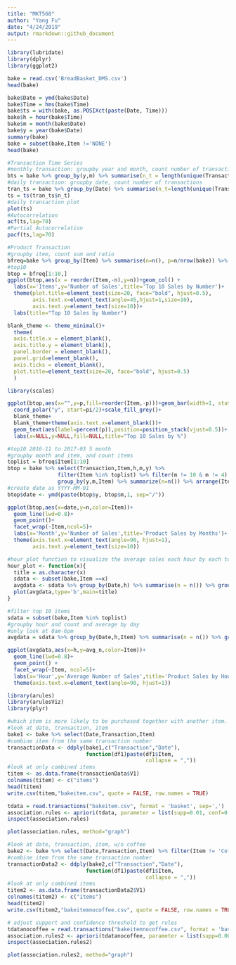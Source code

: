 ```yaml
---
title: "MKT568"
author: "Yang Fu"
date: "4/24/2019"
output: rmarkdown::github_document
---
```


```r
library(lubridate)
library(dplyr)
library(ggplot2)
```

```r
bake = read.csv('BreadBasket_DMS.csv')
head(bake)
```

```r
bake$Date = ymd(bake$Date)
bake$Time = hms(bake$Time)
bake$ts = with(bake, as.POSIXct(paste(Date, Time)))
bake$h = hour(bake$Time)
bake$m = month(bake$Date)
bake$y = year(bake$Date)
summary(bake)
bake = subset(bake,Item !='NONE')
head(bake)
```

```r
#Transaction Time Series
#monthly transaction: groupby year and month, count number of transactions
bts = bake %>% group_by(y,m) %>% summarise(n_t = length(unique(Transaction)))
#daily transaction: groupby date, count number of transactions
tran_ts = bake %>% group_by(Date) %>% summarise(n_t=length(unique(Transaction)))
ts = ts(tran_ts$n_t)
#daily transaction plot
plot(ts)
#Autocorrelation
acf(ts,lag=70)
#Partial Autocorrelation
pacf(ts,lag=70)
```

```r
#Product Transaction
#groupby item, count sum and ratio
bfreq=bake %>% group_by(Item) %>% summarise(n=n(), p=n/nrow(bake)) %>% arrange(desc(n))
#top10
btop = bfreq[1:10,]
ggplot(btop,aes(x = reorder(Item,-n),y=n))+geom_col() +
  labs(x='Items',y='Number of Sales',title='Top 10 Sales by Number')+
  theme(plot.title=element_text(size=20, face="bold", hjust=0.5),
        axis.text.x=element_text(angle=45,hjust=1,size=10),
        axis.text.y=element_text(size=10))+
  labs(title="Top 10 Sales by Number")
```

```r
blank_theme <- theme_minimal()+
  theme(
  axis.title.x = element_blank(),
  axis.title.y = element_blank(),
  panel.border = element_blank(),
  panel.grid=element_blank(),
  axis.ticks = element_blank(),
  plot.title=element_text(size=20, face="bold", hjust=0.5)
  )
```

```r
library(scales)

ggplot(btop,aes(x="",y=p,fill=reorder(Item,-p)))+geom_bar(width=1, stat="identity")+
  coord_polar("y", start=pi/2)+scale_fill_grey()+  
  blank_theme+
  blank_theme+theme(axis.text.x=element_blank())+
  geom_text(aes(label=percent(p)),position=position_stack(vjust=0.5))+
  labs(x=NULL,y=NULL,fill=NULL,title="Top 10 Sales by %")
```


```r
#top10 2016-11 to 2017-03 5 month
#groupby month and item, and count items 
toplist = bfreq$Item[1:10]
btop = bake %>% select(Transaction,Item,h,m,y) %>% 
                filter(Item %in% toplist) %>% filter(m != 10 & m != 4) %>%
                group_by(y,m,Item) %>% summarize(n=n()) %>% arrange(Item, y, m)
#create date as YYYY-MM-01
btop$date <- ymd(paste(btop$y, btop$m,1, sep="/"))

ggplot(btop,aes(x=date,y=n,color=Item))+
  geom_line(lwd=0.8)+
  geom_point()+
  facet_wrap(~Item,ncol=5)+
  labs(x='Month',y='Number of Sales',title='Product Sales by Months')+
  theme(axis.text.x=element_text(angle=90, hjust=1),
        axis.text.y=element_text(size=10))

```


```r
#hour plot function to visualize the average sales each hour by each top product category
hour_plot <- function(x){
  title = as.character(x)
  sdata <- subset(bake,Item ==x)
  avgdata <- sdata %>% group_by(Date,h) %>% summarise(n = n()) %>% group_by(h) %>% summarise(sum_n = mean(n))
  plot(avgdata,type='b',main=title)
}

#filter top 10 items
sdata = subset(bake,Item %in% toplist)
#groupby hour and count and average by day
#only look at 8am-6pm
avgdata = sdata %>% group_by(Date,h,Item) %>% summarise(n = n()) %>% group_by(h,Item) %>% filter(h>=8 & h<=18) %>% summarise(avg_n = mean(n))

ggplot(avgdata,aes(x=h,y=avg_n,color=Item))+
  geom_line(lwd=0.8)+ 
  geom_point() + 
  facet_wrap(~Item, ncol=5)+ 
  labs(x='Hour',y='Average Number of Sales',title='Product Sales by Hour')+
  theme(axis.text.x=element_text(angle=90, hjust=1))
```

```r
library(arules)
library(arulesViz)
library(plyr)
```

```r
#which item is more likely to be purchased together with another item.
#look at date, transaction, item
bake1 <- bake %>% select(Date,Transaction,Item)
#combine item from the same transaction number
transactionData <- ddply(bake1,c("Transaction","Date"),
                         function(df1)paste(df1$Item,
                                            collapse = ","))
#look at only combined items
titem <- as.data.frame(transactionData$V1)
colnames(titem) <- c("items")
head(titem)
write.csv(titem,"bakeitem.csv", quote = FALSE, row.names = TRUE)
```

```r
tdata = read.transactions("bakeitem.csv", format = 'basket', sep=',')
association.rules <- apriori(tdata, parameter = list(supp=0.01, conf=0.5,maxlen=10))
inspect(association.rules)
```

```r
plot(association.rules, method="graph")
```


```r
#look at date, transaction, item, w/o coffee
bake2 <- bake %>% select(Date,Transaction,Item) %>% filter(Item != 'Coffee')
#combine item from the same transaction number
transactionData2 <- ddply(bake2,c("Transaction","Date"),
                         function(df1)paste(df1$Item,
                                            collapse = ","))
#look at only combined items
titem2 <- as.data.frame(transactionData2$V1)
colnames(titem2) <- c("items")
head(titem2)
write.csv(titem2,"bakeitemnocoffee.csv", quote = FALSE, row.names = TRUE)
```

```r
# adjust support and confidence threshold to get rules
tdatanocoffee = read.transactions("bakeitemnocoffee.csv", format = 'basket', sep=',')
association.rules2 <- apriori(tdatanocoffee, parameter = list(supp=0.001, conf=0.4,maxlen=10))
inspect(association.rules2)
```

```r
plot(association.rules2, method="graph")
```



